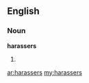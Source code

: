 ==English==
===Noun===
'''harassers'''

#{{plural of|[[harasser]]}}

[[ar:harassers]]
[[my:harassers]]